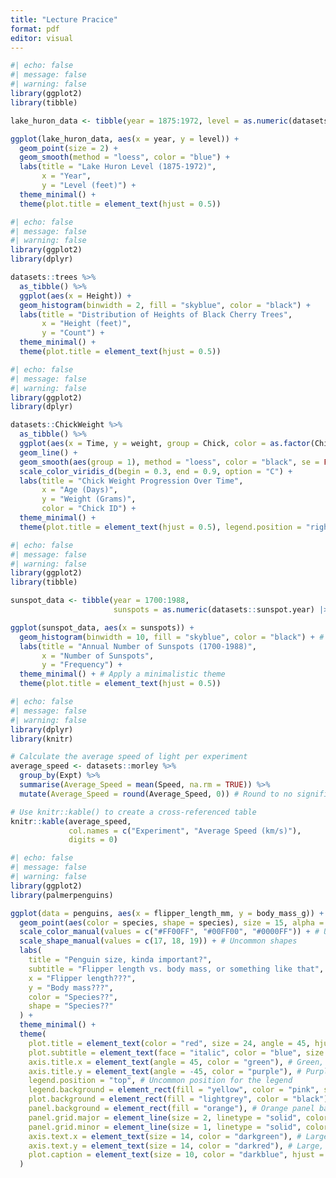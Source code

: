 ```yaml
---
title: "Lecture Pracice"
format: pdf
editor: visual
---
```


```r
#| echo: false
#| message: false
#| warning: false
library(ggplot2)
library(tibble)

lake_huron_data <- tibble(year = 1875:1972, level = as.numeric(datasets::LakeHuron))

ggplot(lake_huron_data, aes(x = year, y = level)) +
  geom_point(size = 2) + 
  geom_smooth(method = "loess", color = "blue") + 
  labs(title = "Lake Huron Level (1875-1972)",
       x = "Year",
       y = "Level (feet)") +
  theme_minimal() + 
  theme(plot.title = element_text(hjust = 0.5)) 

```
```r
#| echo: false
#| message: false
#| warning: false
library(ggplot2)
library(dplyr)

datasets::trees %>% 
  as_tibble() %>% 
  ggplot(aes(x = Height)) +
  geom_histogram(binwidth = 2, fill = "skyblue", color = "black") + 
  labs(title = "Distribution of Heights of Black Cherry Trees",
       x = "Height (feet)",
       y = "Count") +
  theme_minimal() + 
  theme(plot.title = element_text(hjust = 0.5)) 

```
```r
#| echo: false
#| message: false
#| warning: false
library(ggplot2)
library(dplyr)

datasets::ChickWeight %>% 
  as_tibble() %>% 
  ggplot(aes(x = Time, y = weight, group = Chick, color = as.factor(Chick))) +
  geom_line() + 
  geom_smooth(aes(group = 1), method = "loess", color = "black", se = FALSE) + # Add an overall trend line
  scale_color_viridis_d(begin = 0.3, end = 0.9, option = "C") + 
  labs(title = "Chick Weight Progression Over Time",
       x = "Age (Days)",
       y = "Weight (Grams)",
       color = "Chick ID") +
  theme_minimal() + 
  theme(plot.title = element_text(hjust = 0.5), legend.position = "right") 

```
```r
#| echo: false
#| message: false
#| warning: false
library(ggplot2)
library(tibble)

sunspot_data <- tibble(year = 1700:1988,
                       sunspots = as.numeric(datasets::sunspot.year) |> round(0))

ggplot(sunspot_data, aes(x = sunspots)) +
  geom_histogram(binwidth = 10, fill = "skyblue", color = "black") + # Specify bin width and add colors
  labs(title = "Annual Number of Sunspots (1700-1988)",
       x = "Number of Sunspots",
       y = "Frequency") +
  theme_minimal() + # Apply a minimalistic theme
  theme(plot.title = element_text(hjust = 0.5)) 

```
```r
#| echo: false
#| message: false
#| warning: false
library(dplyr)
library(knitr)

# Calculate the average speed of light per experiment
average_speed <- datasets::morley %>%
  group_by(Expt) %>%
  summarise(Average_Speed = mean(Speed, na.rm = TRUE)) %>%
  mutate(Average_Speed = round(Average_Speed, 0)) # Round to no significant digits

# Use knitr::kable() to create a cross-referenced table
knitr::kable(average_speed, 
             col.names = c("Experiment", "Average Speed (km/s)"),
             digits = 0)

```
```r
#| echo: false
#| message: false
#| warning: false
library(ggplot2)
library(palmerpenguins)

ggplot(data = penguins, aes(x = flipper_length_mm, y = body_mass_g)) +
  geom_point(aes(color = species, shape = species), size = 15, alpha = 1) + 
  scale_color_manual(values = c("#FF00FF", "#00FF00", "#0000FF")) + # Use bright, clashing colors
  scale_shape_manual(values = c(17, 18, 19)) + # Uncommon shapes
  labs(
    title = "Penguin size, kinda important?",
    subtitle = "Flipper length vs. body mass, or something like that",
    x = "Flipper length???",
    y = "Body mass???",
    color = "Species??",
    shape = "Species??"
  ) +
  theme_minimal() +
  theme(
    plot.title = element_text(color = "red", size = 24, angle = 45, hjust = -0.1, vjust = -0.1), # Red, large, and angled title
    plot.subtitle = element_text(face = "italic", color = "blue", size = 16, angle = 180), # Blue, italic subtitle, flipped upside down
    axis.title.x = element_text(angle = 45, color = "green"), # Green, angled X axis title
    axis.title.y = element_text(angle = -45, color = "purple"), # Purple, angled Y axis title
    legend.position = "top", # Uncommon position for the legend
    legend.background = element_rect(fill = "yellow", color = "pink", size = 5, linetype = "dotted"), # Yellow background with a pink, dotted border for the legend
    plot.background = element_rect(fill = "lightgrey", color = "black"), # Light grey plot background with a black border
    panel.background = element_rect(fill = "orange"), # Orange panel background
    panel.grid.major = element_line(size = 2, linetype = "solid", color = "red"), # Thick red grid lines
    panel.grid.minor = element_line(size = 1, linetype = "solid", color = "blue"), # Blue minor grid lines
    axis.text.x = element_text(size = 14, color = "darkgreen"), # Large, dark green X axis text
    axis.text.y = element_text(size = 14, color = "darkred"), # Large, dark red Y axis text
    plot.caption = element_text(size = 10, color = "darkblue", hjust = 0, face = "italic", margin = margin(t = 20)) # Blue, italic caption with top margin
  )

```

